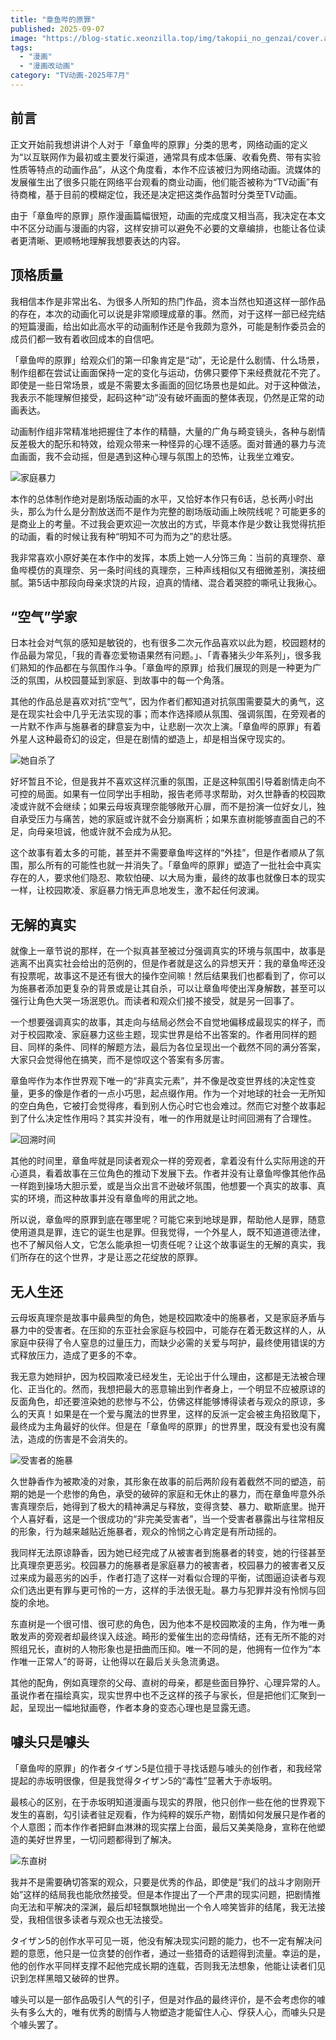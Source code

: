 ```yaml
---
title: "章鱼哔的原罪"
published: 2025-09-07
image: "https://blog-static.xeonzilla.top/img/takopii_no_genzai/cover.avif"
tags: 
  - "漫画"
  - "漫画改动画"
category: "TV动画-2025年7月"
---
```

## 前言
正文开始前我想讲讲个人对于「章鱼哔的原罪」分类的思考，网络动画的定义为“以互联网作为最初或主要发行渠道，通常具有成本低廉、收看免费、带有实验性质等特点的动画作品”，从这个角度看，本作不应该被归为网络动画。流媒体的发展催生出了很多只能在网络平台观看的商业动画，他们能否被称为“TV动画”有待商榷，基于目前的模糊定位，我还是决定把这类作品暂时分类至TV动画。

由于「章鱼哔的原罪」原作漫画篇幅很短，动画的完成度又相当高，我决定在本文中不区分动画与漫画的内容，这样安排可以避免不必要的文章编排，也能让各位读者更清晰、更顺畅地理解我想要表达的内容。

## 顶格质量
我相信本作是非常出名、为很多人所知的热门作品，资本当然也知道这样一部作品的存在，本次的动画化可以说是非常顺理成章的事。然而，对于这样一部已经完结的短篇漫画，给出如此高水平的动画制作还是令我颇为意外，可能是制作委员会的成员们都一致有着收回成本的自信吧。

「章鱼哔的原罪」给观众们的第一印象肯定是“动”，无论是什么剧情、什么场景，制作组都在尝试让画面保持一定的变化与运动，仿佛只要停下来经费就花不完了。即使是一些日常场景，或是不需要太多画面的回忆场景也是如此。对于这种做法，我表示不能理解但接受，起码这种“动”没有破坏画面的整体表现，仍然是正常的动画表达。

动画制作组非常精准地把握住了本作的精髓，大量的广角与畸变镜头，各种与剧情反差极大的配乐和特效，给观众带来一种怪异的心理不适感。面对普通的暴力与流血画面，我不会动摇，但是遇到这种心理与氛围上的恐怖，让我坐立难安。

![家庭暴力](https://blog-static.xeonzilla.top/img/takopii_no_genzai/01.avif "家庭暴力")

本作的总体制作绝对是剧场版动画的水平，又恰好本作只有6话，总长两小时出头，那么为什么是分割放送而不是作为完整的剧场版动画上映院线呢？可能更多的是商业上的考量。不过我会更欢迎一次放出的方式，毕竟本作是少数让我觉得抗拒的动画，看的时候让我有种“明知不可为而为之”的悲壮感。

我非常喜欢小原好美在本作中的发挥，本质上她一人分饰三角：当前的真理奈、章鱼哔模仿的真理奈、另一条时间线的真理奈，三种声线相似又有细微差别，演技细腻。第5话中那段向母亲求饶的片段，迫真的情绪、混合着哭腔的嘶吼让我揪心。

## “空气”学家
日本社会对气氛的感知是敏锐的，也有很多二次元作品喜欢以此为题，校园题材的作品最为常见，「我的青春恋爱物语果然有问题。」、「青春猪头少年系列」，很多我们熟知的作品都在与氛围作斗争。「章鱼哔的原罪」给我们展现的则是一种更为广泛的氛围，从校园蔓延到家庭、到故事中的每一个角落。

其他的作品总是喜欢对抗“空气”，因为作者们都知道对抗氛围需要莫大的勇气，这是在现实社会中几乎无法实现的事；而本作选择顺从氛围、强调氛围，在旁观者的一片默不作声与施暴者的肆意妄为中，让悲剧一次次上演。「章鱼哔的原罪」有着外星人这种最奇幻的设定，但是在剧情的塑造上，却是相当保守现实的。

![她自杀了](https://blog-static.xeonzilla.top/img/takopii_no_genzai/02.avif "她自杀了")

好坏暂且不论，但是我并不喜欢这样沉重的氛围，正是这种氛围引导着剧情走向不可控的局面。如果有一位同学出手相助，报告老师寻求帮助，对久世静香的校园欺凌或许就不会继续；如果云母坂真理奈能够敞开心扉，而不是扮演一位好女儿，独自承受压力与痛苦，她的家庭或许就不会分崩离析；如果东直树能够直面自己的不足，向母亲坦诚，他或许就不会成为从犯。

这个故事有着太多的可能，甚至并不需要章鱼哔这样的“外挂”，但是作者顺从了氛围，那么所有的可能性也就一并消失了。「章鱼哔的原罪」塑造了一批社会中真实存在的人，要求他们隐忍、欺软怕硬、以大局为重，最终的故事也就像日本的现实一样，让校园欺凌、家庭暴力悄无声息地发生，激不起任何波澜。

## 无解的真实
就像上一章节说的那样，在一个拟真甚至被过分强调真实的环境与氛围中，故事是逃离不出真实社会给出的范例的，但是作者就是这么的异想天开：我的章鱼哔还没有投票呢，故事这不是还有很大的操作空间嘛！然后结果我们也都看到了，你可以为施暴者添加更复杂的背景或是让其自杀，可以让章鱼哔使出浑身解数，甚至可以强行让角色大哭一场泯恩仇。而读者和观众们接不接受，就是另一回事了。

一个想要强调真实的故事，其走向与结局必然会不自觉地偏移成最现实的样子，而对于校园欺凌、家庭暴力这些主题，现实世界是给不出答案的。作者用同样的题目、同样的条件、同样的解题方法，最后为各位呈现出一个截然不同的满分答案，大家只会觉得他在搞笑，而不是惊叹这个答案有多厉害。

章鱼哔作为本作世界观下唯一的“非真实元素”，并不像是改变世界线的决定性变量，更多的像是作者的一点小巧思，起点缀作用。作为一个对地球的社会一无所知的空白角色，它被打会觉得疼，看到别人伤心时它也会难过。然而它对整个故事起到了什么决定性作用吗？其实并没有，唯一的作用就是让时间回溯有了合理性。

![回溯时间](https://blog-static.xeonzilla.top/img/takopii_no_genzai/03.avif "回溯时间")

其他的时间里，章鱼哔就是同读者观众一样的旁观者，拿着没有什么实际用途的开心道具，看着故事在三位角色的推动下发展下去。作者并没有让章鱼哔像其他作品一样跑到操场大胆示爱，或是当众出言不逊破坏氛围，他想要一个真实的故事、真实的环境，而这种故事并没有章鱼哔的用武之地。

所以说，章鱼哔的原罪到底在哪里呢？可能它来到地球是罪，帮助他人是罪，随意使用道具是罪，连它的诞生也是罪。但我觉得，一个外星人，既不知道道德法律，也不了解风俗人文，它怎么能承担一切责任呢？让这个故事诞生的无解的真实，我们所存在的这个世界，才是让恶之花绽放的原罪。

## 无人生还
云母坂真理奈是故事中最典型的角色，她是校园欺凌中的施暴者，又是家庭矛盾与暴力中的受害者。在压抑的东亚社会家庭与校园中，可能存在着无数这样的人，从家庭中获得了令人窒息的过量压力，而缺少必需的关爱与呵护，最终使用错误的方式释放压力，造成了更多的不幸。

我无意为她辩护，因为校园欺凌已经发生，无论出于什么理由，这都是无法被合理化、正当化的。然而，我想把最大的恶意输出到作者身上，一个明显不应被原谅的反面角色，却还要渲染她的悲惨与不公，仿佛这样能够博得读者与观众的原谅，多么的天真！如果是在一个爱与魔法的世界里，这样的反派一定会被主角招致麾下，最终成为主角最好的伙伴。但是在「章鱼哔的原罪」的世界里，既没有爱也没有魔法，造成的伤害是不会消失的。

![受害者的施暴](https://blog-static.xeonzilla.top/img/takopii_no_genzai/04.avif "受害者的施暴")

久世静香作为被欺凌的对象，其形象在故事的前后两阶段有着截然不同的塑造，前期的她是一个悲惨的角色，承受的破碎的家庭和无休止的暴力，而在章鱼哔意外杀害真理奈后，她得到了极大的精神满足与释放，变得贪婪、暴力、歇斯底里。抛开个人喜好看，这是一个很成功的“非完美受害者”，当一个受害者暴露出与往常相反的形象，行为越来越贴近施暴者，观众的怜悯之心肯定是有所动摇的。

我同样无法原谅静香，因为她已经完成了从被害者到施暴者的转变，她的行径甚至比真理奈更恶劣。校园暴力的施暴者是家庭暴力的被害者，校园暴力的被害者又反过来成为最恶劣的凶手，作者打造了这样一对看似合理的平衡，试图逼迫读者与观众们选出更有罪与更可怜的一方，这样的手法很无耻。暴力与犯罪并没有怜悯与回旋的余地。

东直树是一个很可惜、很可悲的角色，因为他本不是校园欺凌的主角，作为唯一勇敢发声的旁观者却最终误入歧途。畸形的爱催生出的恋母情结，还有无所不能的对照组兄长，直树的人物形象也是扭曲而压抑。唯一不同的是，他拥有一位作为“本作唯一正常人”的哥哥，让他得以在最后关头急流勇退。

其他的配角，例如真理奈的父母、直树的母亲，都是些面目狰狞、心理异常的人。虽说作者在描绘真实，现实世界中也不乏这样的孩子与家长，但是把他们汇聚到一起，呈现出一幅地狱画卷，作者本身的变态心理也是显露无遗。

## 噱头只是噱头
「章鱼哔的原罪」的作者タイザン5是位擅于寻找话题与噱头的创作者，和我经常提起的赤坂明很像，但是我觉得タイザン5的“毒性”显著大于赤坂明。

最核心的区别，在于赤坂明知道漫画与现实的界限，他只创作一些在他的世界观下发生的喜剧，勾引读者驻足观看，作为纯粹的娱乐产物，剧情如何发展只是作者的个人意图；而本作作者把鲜血淋淋的现实摆上台面，最后又美美隐身，宣称在他塑造的美好世界里，一切问题都得到了解决。

![东直树](https://blog-static.xeonzilla.top/img/takopii_no_genzai/05.avif "东直树")

我并不是需要确切答案的观众，只要是优秀的作品，即使是“我们的战斗才刚刚开始”这样的结局我也能欣然接受。但是本作提出了一个严肃的现实问题，把剧情推向无法和平解决的深渊，最后却轻飘飘地抛出一个令人啼笑皆非的结尾，我无法接受，我相信很多读者与观众也无法接受。

タイザン5的创作水平可见一斑，他没有解决现实问题的能力，也不一定有解决问题的意愿，他只是一位贪婪的创作者，通过一些猎奇的话题得到流量。幸运的是，他的创作水平同样支撑不起他完成长期的连载，否则我无法想象，他能让读者们见识到怎样黑暗又破碎的世界。

噱头可以是一部作品吸引人气的引子，但是对作品的最终评价，是不会考虑你的噱头有多么大的，唯有优秀的剧情与人物塑造才能留住人心、俘获人心，而噱头只是个噱头罢了。